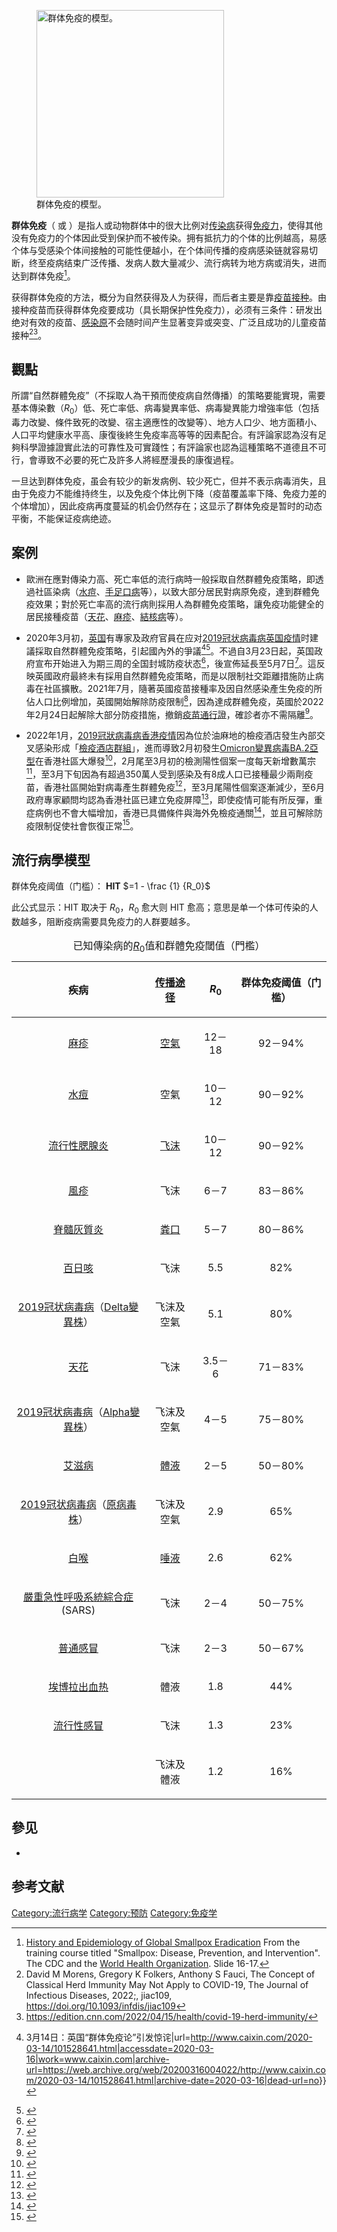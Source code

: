 {{多個問題|
{{expert|subject=生物學|subject2=醫學}}
{{Original research}}
{{Expand language|en}}
}}
[[File:Herd immunity.svg|thumb|300px|群体免疫的模型。{{legend|#FF0000|紅色：感染者}}{{legend|
#0000FF|藍色：無免疫力者}}{{legend|#FFFF00|黃色：有免疫力者}}]]

'''群体免疫'''（{{lang-en|herd immunity}} 或 {{lang|en|community immunity}}）是指人或动物群体中的很大比例对[[传染病|传染病]]获得[[免疫力|免疫力]]，使得其他没有免疫力的个体因此受到保护而不被传染。拥有抵抗力的个体的比例越高，易感个体与受感染个体间接触的可能性便越小，在个体间传播的疫病感染链就容易切断，终至疫病结束广泛传播、发病人数大量减少、流行病转为地方病或消失，进而达到群体免疫<ref name="Smallpox">[http://www.bt.cdc.gov/agent/smallpox/training/overview/pdf/eradicationhistory.pdf History and Epidemiology of Global Smallpox Eradication] {{webarchive|url=https://web.archive.org/web/20070715234749/http://www.bt.cdc.gov/agent/smallpox/training/overview/pdf/eradicationhistory.pdf|date=2007-07-15}} From the training course titled "Smallpox: Disease, Prevention, and Intervention". The CDC and the [[世界卫生组织|World Health Organization]]. Slide 16-17.</ref>。

获得群体免疫的方法，概分为自然获得及人为获得，而后者主要是靠[[疫苗接种|疫苗接种]]。由接种疫苗而获得群体免疫要成功（具长期保护性免疫力），必须有三条件：研发出绝对有效的疫苗、[[感染原|感染原]]不会随时间产生显著变异或突变、广泛且成功的儿童疫苗接种<ref>David M Morens, Gregory K Folkers, Anthony S Fauci, The Concept of Classical Herd Immunity May Not Apply to COVID-19, The Journal of Infectious Diseases, 2022;, jiac109, https://doi.org/10.1093/infdis/jiac109</ref><ref>https://edition.cnn.com/2022/04/15/health/covid-19-herd-immunity/</ref>。

== 觀點 ==
所謂“自然群體免疫”（不採取人為干預而使疫病自然傳播）的策略要能實現，需要基本傳染數（''R''<sub>0</sub>）低、死亡率低、病毒變異率低、病毒變異能力增強率低（包括毒力改變、條件致死的改變、宿主適應性的改變等）、地方人口少、地方面積小、人口平均健康水平高、康復後終生免疫率高等等的因素配合。有評論家認為沒有足夠科學證據證實此法的可靠性及可實踐性；有評論家也認為這種策略不道德且不可行，會導致不必要的死亡及許多人將經歷漫長的康復過程。

一旦达到群体免疫，虽会有较少的新发病例、较少死亡，但并不表示病毒消失，且由于免疫力不能维持终生，以及免疫个体比例下降（疫苗覆盖率下降、免疫力差的个体增加），因此疫病再度蔓延的机会仍然存在；这显示了群体免疫是暂时的动态平衡，不能保证疫病绝迹。

==案例==
* 歐洲在應對傳染力高、死亡率低的流行病時一般採取自然群體免疫策略{{fix |link=Wikipedia:列明來源|text=來源請求|class=Template-Fact }}，即透過社區染病（[[水痘|水痘]]、[[手足口病|手足口病]]等），以致大部分居民對病原免疫，達到群體免疫效果；對於死亡率高的流行病則採用人為群體免疫策略，讓免疫功能健全的居民接種疫苗（[[天花|天花]]、[[麻疹|麻疹]]、[[结核病|結核病]]等）。

* 2020年3月初，[[英国|英国]]有專家及政府官員在应对[[2019冠状病毒病英国疫情|2019冠状病毒病英国疫情]]时建議採取自然群體免疫策略，引起國內外的爭議<ref>{{Cite web|title=大流行手记{{!}} 3月14日：英国“群体免疫论”引发惊诧|url=http://www.caixin.com/2020-03-14/101528641.html|accessdate=2020-03-16|work=www.caixin.com|archive-url=https://web.archive.org/web/20200316004022/http://www.caixin.com/2020-03-14/101528641.html|archive-date=2020-03-16|dead-url=no}}</ref><ref>{{Cite web|title=Britain Goes For Herd Immunity, Lockdowns "May Not Be Right Policy"|url=https://www.trustnodes.com/2020/03/14/britain-goes-for-herd-immunity-lockdowns-may-not-be-right-policy|accessdate=2020-03-16|work=www.trustnodes.com|archive-url=https://web.archive.org/web/20200320102315/https://www.trustnodes.com/2020/03/14/britain-goes-for-herd-immunity-lockdowns-may-not-be-right-policy|archive-date=2020-03-20|dead-url=no}}</ref>。不過自3月23日起，英国政府宣布开始进入为期三周的全国封城防疫状态<ref>{{Cite web|title=英国南非实行全国封城防疫|url=https://www.voachinese.com/a/uk-and-south-africa-lockdown-coronavirus-20200323/5342144.html|accessdate=2021-01-14|work=美国之音|language=zh}}</ref>，後宣佈延長至5月7日<ref>{{Cite web|title=媒体：英国政府将把隔离措施至少延长至5月7日|url=http://sputniknews.cn/society/202004141031213178/|accessdate=2021-01-14|work=sputniknews.cn|language=zh-Hans}}</ref>。這反映英國政府最終未有採用自然群體免疫策略，而是以限制社交距離措施防止病毒在社區擴散。2021年7月，隨著英國疫苗接種率及因自然感染產生免疫的所佔人口比例增加，英國開始解除防疫限制<ref name="確診者不必隔離">{{cite news |title=新冠疫情：確診者不必隔離 英格蘭「與病毒共存」的背後邏輯 |url=https://www.bbc.com/zhongwen/trad/science-60463769 |accessdate=2022-03-24 |work=BBC |date=2022-02-24}}</ref>，因為達成群體免疫，英國於2022年2月24日起解除大部分防疫措施，撤銷[[疫苗通行證|疫苗通行證]]，確診者亦不需隔離<ref name="英國24日起解除所有防疫限制">{{cite web |title=英國24日起解除所有防疫限制 將COVID-19視為流感 |url=https://www.cna.com.tw/news/aopl/202202220009.aspx |website=中央通訊社 |accessdate=2022-03-24}}</ref>。

*2022年1月，[[2019冠狀病毒病香港疫情|2019冠狀病毒病香港疫情]]因為位於油麻地的檢疫酒店發生內部交叉感染形成「[[檢疫酒店群組|檢疫酒店群組]]」，進而導致2月初發生[[Omicron變異病毒株|Omicron變異病毒BA.2亞型]]在香港社區大爆發<ref name="mingpao-2022-02-06">{{cite news |title=第五波40日逾2000個案 「檢疫酒店」成歷來最大群組 |url=https://news.mingpao.com/pns/%E8%A6%81%E8%81%9E/article/20220206/s00001/1644086404679/%E7%AC%AC%E4%BA%94%E6%B3%A240%E6%97%A5%E9%80%BE2000%E5%80%8B%E6%A1%88-%E3%80%8C%E6%AA%A2%E7%96%AB%E9%85%92%E5%BA%97%E3%80%8D%E6%88%90%E6%AD%B7%E4%BE%86%E6%9C%80%E5%A4%A7%E7%BE%A4%E7%B5%84 |accessdate=2022-02-07 |work=明報 |date=2022-02-06 |archive-date=2022-02-07 |archive-url=https://web.archive.org/web/20220207030213/https://news.mingpao.com/pns/%E8%A6%81%E8%81%9E/article/20220206/s00001/1644086404679/%E7%AC%AC%E4%BA%94%E6%B3%A240%E6%97%A5%E9%80%BE2000%E5%80%8B%E6%A1%88-%E3%80%8C%E6%AA%A2%E7%96%AB%E9%85%92%E5%BA%97%E3%80%8D%E6%88%90%E6%AD%B7%E4%BE%86%E6%9C%80%E5%A4%A7%E7%BE%A4%E7%B5%84 |dead-url=no }}</ref>，2月尾至3月初的檢測陽性個案一度每天新增數萬宗<ref name="Omicron重擊香港">{{cite news |title=Omicron重擊香港，中國強力清零模式可能在港實現嗎？ |url=https://www.twreporter.org/a/covid-19-hongkong-omicron |work=報導者 |date=2022-02-23 |archiveurl=https://web.archive.org/web/20220223045439/https://www.twreporter.org/a/covid-19-hongkong-omicron |archivedate=2022-02-23|deadurl=no}}</ref>，至3月下旬因為有超過350萬人受到感染及有8成人口已接種最少兩劑疫苗，香港社區開始對病毒產生群體免疫<ref name="社區出現群體免疫">{{cite news |title=孔繁毅：第五波疫情已過高峰 社區出現群體免疫 |url=https://hk.news.yahoo.com/%E5%AD%94%E7%B9%81%E6%AF%85-%E7%AC%AC%E4%BA%94%E6%B3%A2%E7%96%AB%E6%83%85%E5%B7%B2%E9%81%8E%E9%AB%98%E5%B3%B0-%E7%A4%BE%E5%8D%80%E5%87%BA%E7%8F%BE%E7%BE%A4%E9%AB%94%E5%85%8D%E7%96%AB-012756275.html |accessdate=2022-03-20 |work=now新聞 |publisher=雅虎香港 |date=2022-03-19 |archive-date=2022-04-09 |archive-url=https://web.archive.org/web/20220409014436/https://hk.news.yahoo.com/%E5%AD%94%E7%B9%81%E6%AF%85-%E7%AC%AC%E4%BA%94%E6%B3%A2%E7%96%AB%E6%83%85%E5%B7%B2%E9%81%8E%E9%AB%98%E5%B3%B0-%E7%A4%BE%E5%8D%80%E5%87%BA%E7%8F%BE%E7%BE%A4%E9%AB%94%E5%85%8D%E7%96%AB-012756275.html }}</ref>，至3月尾陽性個案逐漸減少，至6月政府專家顧問均認為香港社區已建立免疫屏障<ref name="免疫屏障可恢復通關">{{cite news |title=專家：免疫屏障 可助有條件恢復通關 |url=https://orientaldaily.on.cc/content/%E8%A6%81%E8%81%9E%E6%B8%AF%E8%81%9E/odn-20220612-0612_00176_042/%E5%B0%88%E5%AE%B6%EF%BC%9A%E5%85%8D%E7%96%AB%E5%B1%8F%E9%9A%9C--%E5%8F%AF%E5%8A%A9%E6%9C%89%E6%A2%9D%E4%BB%B6%E6%81%A2%E5%BE%A9%E9%80%9A%E9%97%9C |accessdate=2022-06-17 |work=東方日報 |date=2022-06-12}}</ref>，即使疫情可能有所反彈，重症病例也不會大幅增加，香港已具備條件與海外免檢疫通關<ref name="許樹昌：本港已有條件與海外通關">{{cite news |title=許樹昌：毋須擔心第6波疫情　本港已有條件與海外通關 |url=https://www.881903.com/news2/local/2444080/%E8%A8%B1%E6%A8%B9%E6%98%8C%E6%AF%8B%E9%A0%88%E6%93%94%E5%BF%83%E7%AC%AC6%E6%B3%A2%E7%96%AB%E6%83%85-%E6%9C%AC%E6%B8%AF%E5%B7%B2%E6%9C%89%E6%A2%9D%E4%BB%B6%E8%88%87%E6%B5%B7%E5%A4%96%E9%80%9A%E9%97%9C |accessdate=2022-06-12 |work=商業電台 |date=2022-06-11 |archiveurl=https://web.archive.org/web/20220612155242/https://www.881903.com/news/local/2444080/%E8%A8%B1%E6%A8%B9%E6%98%8C%E6%AF%8B%E9%A0%88%E6%93%94%E5%BF%83%E7%AC%AC6%E6%B3%A2%E7%96%AB%E6%83%85-%E6%9C%AC%E6%B8%AF%E5%B7%B2%E6%9C%89%E6%A2%9D%E4%BB%B6%E8%88%87%E6%B5%B7%E5%A4%96%E9%80%9A%E9%97%9C |archivedate=2022-06-12 |deadurl=no }}</ref>，並且可解除防疫限制促使社會恢復正常<ref name="袁國勇倡趁夏季放寬防疫措施">{{cite news |title=袁國勇倡趁夏季放寬防疫措施「復常」 往後視新冠為流感 |url=https://www.inmediahk.net/node/%E6%94%BF%E7%B6%93/%E8%A2%81%E5%9C%8B%E5%8B%87%E5%80%A1%E8%B6%81%E5%A4%8F%E5%AD%A3%E6%94%BE%E5%AF%AC%E9%98%B2%E7%96%AB%E6%8E%AA%E6%96%BD%E3%80%8C%E5%BE%A9%E5%B8%B8%E3%80%8D-%E5%BE%80%E5%BE%8C%E8%A6%96%E6%96%B0%E5%86%A0%E7%82%BA%E6%B5%81%E6%84%9F |accessdate=2022-06-12 |work=獨立媒體 |date=2022-05-20 |archiveurl=https://web.archive.org/web/20220521140216/https://www.inmediahk.net/node/%E6%94%BF%E7%B6%93/%E8%A2%81%E5%9C%8B%E5%8B%87%E5%80%A1%E8%B6%81%E5%A4%8F%E5%AD%A3%E6%94%BE%E5%AF%AC%E9%98%B2%E7%96%AB%E6%8E%AA%E6%96%BD%E3%80%8C%E5%BE%A9%E5%B8%B8%E3%80%8D-%E5%BE%80%E5%BE%8C%E8%A6%96%E6%96%B0%E5%86%A0%E7%82%BA%E6%B5%81%E6%84%9F |archivedate=2022-05-21 |deadurl=no }}</ref>。

==流行病學模型==
群体免疫阈值（门槛）： '''HIT''' <math> =1 - \frac {1} {R_0} </math>

此公式显示：HIT 取决于 ''R''<sub>0</sub>，''R''<sub>0</sub> 愈大则 HIT 愈高；意思是单一个体可传染的人数越多，阻断疫病需要具免疫力的人群要越多。

{| class="wikitable"
|+ 已知傳染病的[[基本传染数|''R''<sub>0</sub>]]值和群體免疫閾值（門檻）
! 疾病 !! [[传播途径|传播途径]] !! ''R''<sub>0</sub> !! 群体免疫阈值（门槛）
|-
| align="center"|[[麻疹|麻疹]] || align="center"|[[空氣傳播疾病|空氣]] || align="center"|12－18 || align="center"|92－94%
|-
| align="center"|[[水痘|水痘]] || align="center"|空氣 || align="center"|10－12 || align="center"|90－92%
|-
| align="center"|[[流行性腮腺炎|流行性腮腺炎]] || align="center"|[[飞沫|飞沫]] || align="center"|10－12 || align="center"|90－92%
|-
| align="center"|[[風疹|風疹]] || align="center"|飞沫 || align="center"|6－7 || align="center"|83－86%
|-
| align="center"|[[脊髓灰質炎|脊髓灰質炎]] || align="center"|[[粪口路径|粪口]] || align="center"|5－7 || align="center"|80－86%
|-
| align="center"|[[百日咳|百日咳]] || align="center"|飞沫 || align="center"|5.5 || align="center"|82%
|-
| align="center"|[[2019冠状病毒病|2019冠状病毒病]]（[[嚴重急性呼吸道症候群冠狀病毒2型Delta變異株|Delta變異株]]） || align="center"|飞沫及空氣 || align="center"|5.1 || align="center"|80%
|-
| align="center"|[[天花|天花]] || align="center"|飞沫 || align="center"|3.5－6 || align="center"|71－83%
|-
| align="center"|[[2019冠状病毒病|2019冠状病毒病]]（[[嚴重急性呼吸道症候群冠狀病毒2型Alpha變異株|Alpha變異株]]） || align="center"|飞沫及空氣 || align="center"|4－5 || align="center"|75－80%
|-
| align="center"|[[艾滋病|艾滋病]] || align="center"|[[體液|體液]] || align="center"|2－5 || align="center"|50－80%
|-
| align="center"|[[2019冠状病毒病|2019冠状病毒病]]（[[嚴重急性呼吸綜合症冠狀病毒2型|原病毒株]]） || align="center"|飞沫及空氣 || align="center"|2.9 || align="center"|65%
|-
| align="center"|[[白喉|白喉]] || align="center"|[[唾液|唾液]] || align="center"|2.6 || align="center"|62%
|-
| align="center"|[[嚴重急性呼吸系統綜合症|嚴重急性呼吸系統綜合症]] (SARS)|| align="center"|飞沫 || align="center"|2－4 || align="center"|50－75%
|-
| align="center"|[[普通感冒|普通感冒]] || align="center"|飞沫 || align="center"|2－3 || align="center"|50－67%
|-
| align="center"|[[埃博拉出血热|埃博拉出血热]] || align="center"|體液 || align="center"|1.8 || align="center"|44%
|-
| align="center"|[[流行性感冒|流行性感冒]] || align="center"|飞沫 || align="center"|1.3 || align="center"|23%
|-
| align="center"|{{link-en|安第斯漢坦病毒|Andes hantavirus}} || align="center"|飞沫及體液 || align="center"|1.2 || align="center"|16%
|}

== 參见 ==
* {{le|流行病學隔間模型|Compartmental models in epidemiology}}

== 参考文献 ==
{{Reflist}}

{{传染病}}

[[Category:流行病学|Category:流行病学]]
[[Category:预防|Category:预防]]
[[Category:免疫学|Category:免疫学]]